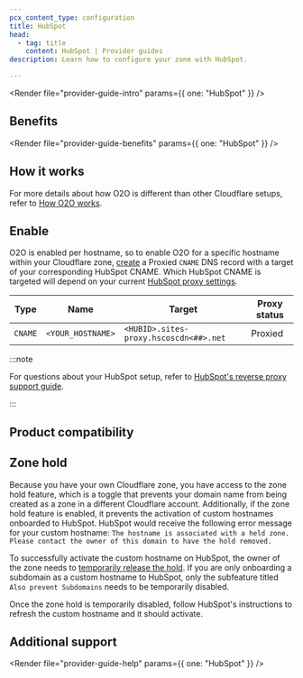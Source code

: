 ```yaml
---
pcx_content_type: configuration
title: HubSpot
head:
  - tag: title
    content: HubSpot | Provider guides
description: Learn how to configure your zone with HubSpot.

---
```



<Render file="provider-guide-intro" params={{ one: "HubSpot" }} />

## Benefits

<Render file="provider-guide-benefits" params={{ one: "HubSpot" }} />

## How it works

For more details about how O2O is different than other Cloudflare setups, refer to [How O2O works](/cloudflare-for-platforms/cloudflare-for-saas/saas-customers/how-it-works/).

## Enable

O2O is enabled per hostname, so to enable O2O for a specific hostname within your Cloudflare zone, [create](/dns/manage-dns-records/how-to/create-dns-records/#create-dns-records) a Proxied `CNAME` DNS record with a target of your corresponding HubSpot CNAME. Which HubSpot CNAME is targeted will depend on your current [HubSpot proxy settings](https://developers.hubspot.com/docs/cms/developer-reference/reverse-proxy-support#configure-the-proxy).

| Type    | Name              | Target                                 | Proxy status |
| ------- | ----------------- | -------------------------------------- | ------------ |
| `CNAME` | `<YOUR_HOSTNAME>` | `<HUBID>.sites-proxy.hscoscdn<##>.net` | Proxied      |

:::note


For questions about your HubSpot setup, refer to [HubSpot's reverse proxy support guide](https://developers.hubspot.com/docs/cms/developer-reference/reverse-proxy-support).


:::

## Product compatibility

<Render file="provider-guide-compatibility" />

## Zone hold

Because you have your own Cloudflare zone, you have access to the zone hold feature, which is a toggle that prevents your domain name from being created as a zone in a different Cloudflare account. Additionally, if the zone hold feature is enabled, it prevents the activation of custom hostnames onboarded to HubSpot. HubSpot would receive the following error message for your custom hostname: `The hostname is associated with a held zone. Please contact the owner of this domain to have the hold removed.`

To successfully activate the custom hostname on HubSpot, the owner of the zone needs to [temporarily release the hold](/fundamentals/setup/account/account-security/zone-holds/#release-zone-holds). If you are only onboarding a subdomain as a custom hostname to HubSpot, only the subfeature titled `Also prevent Subdomains` needs to be temporarily disabled.

Once the zone hold is temporarily disabled, follow HubSpot's instructions to refresh the custom hostname and it should activate.

## Additional support

<Render file="provider-guide-help" params={{ one: "HubSpot" }} />
